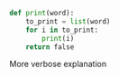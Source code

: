 ```python
def print(word):
    to_print = list(word)
    for i in to_print:
        print(i)
    return false
```

More verbose explanation